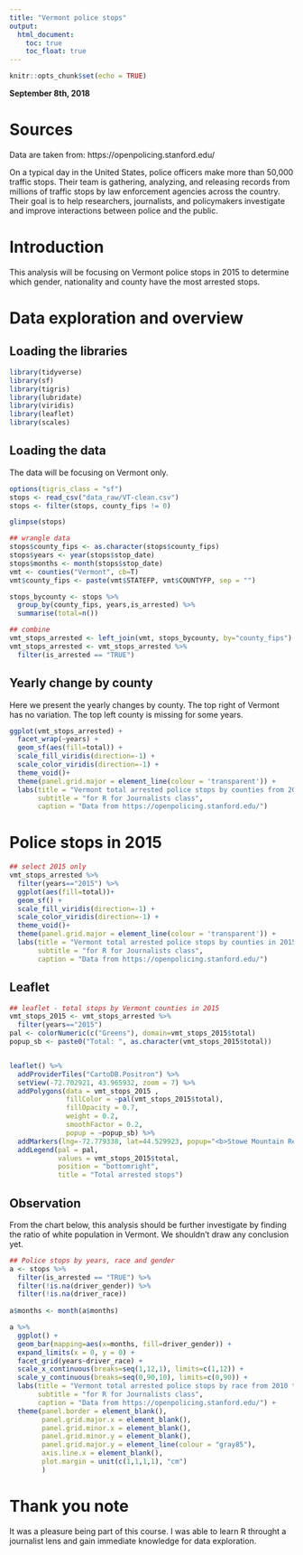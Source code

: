 ---
title: "Vermont police stops"
output:
  html_document:
    toc: true
    toc_float: true
---

```{r setup, include=FALSE}
knitr::opts_chunk$set(echo = TRUE)
```

**September 8th, 2018**

# Sources
Data are taken from: https://openpolicing.stanford.edu/

On a typical day in the United States, police officers make more than 50,000 traffic stops. Their team is gathering, analyzing, and releasing records from millions of traffic stops by law enforcement agencies across the country. Their goal is to help researchers, journalists, and policymakers investigate and improve interactions between police and the public.

# Introduction

This analysis will be focusing on Vermont police stops in 2015 to determine which gender, nationality and county have the most arrested stops.

# Data exploration and overview

## Loading the libraries

```{r Loading libraries, warning=F, message=F}
library(tidyverse)
library(sf)
library(tigris)
library(lubridate)
library(viridis)
library(leaflet)
library(scales)
```

## Loading the data 

The data will be focusing on Vermont only.
```{r load data, warning=F, message=F}
options(tigris_class = "sf")
stops <- read_csv("data_raw/VT-clean.csv")
stops <- filter(stops, county_fips != 0)
```

```{r glimpse}
glimpse(stops)
```


```{r data wrangling, message=FALSE, warning=FALSE, cache=TRUE}
## wrangle data
stops$county_fips <- as.character(stops$county_fips)
stops$years <- year(stops$stop_date)
stops$months <- month(stops$stop_date)
vmt <- counties("Vermont", cb=T)
vmt$county_fips <- paste(vmt$STATEFP, vmt$COUNTYFP, sep = "")

stops_bycounty <- stops %>%
  group_by(county_fips, years,is_arrested) %>%
  summarise(total=n())

## combine
vmt_stops_arrested <- left_join(vmt, stops_bycounty, by="county_fips")
vmt_stops_arrested <- vmt_stops_arrested %>%
  filter(is_arrested == "TRUE")
```

## Yearly change by county

Here we present the yearly changes by county. The top right of Vermont has no variation. The top left county is missing for some years. 

```{r plot 2010 to 2015}
ggplot(vmt_stops_arrested) + 
  facet_wrap(~years) +
  geom_sf(aes(fill=total)) +
  scale_fill_viridis(direction=-1) +
  scale_color_viridis(direction=-1) +
  theme_void()+
  theme(panel.grid.major = element_line(colour = 'transparent')) +
  labs(title = "Vermont total arrested police stops by counties from 2010 to 2015",
       subtitle = "for R for Journalists class",
       caption = "Data from https://openpolicing.stanford.edu/") 
```

# Police stops in 2015

```{r plot 2015}
## select 2015 only
vmt_stops_arrested %>%
  filter(years=="2015") %>%
  ggplot(aes(fill=total))+
  geom_sf() +
  scale_fill_viridis(direction=-1) +
  scale_color_viridis(direction=-1) +
  theme_void()+
  theme(panel.grid.major = element_line(colour = 'transparent')) +
  labs(title = "Vermont total arrested police stops by counties in 2015",
       subtitle = "for R for Journalists class",
       caption = "Data from https://openpolicing.stanford.edu/") 
```

## Leaflet
```{r add leaflet and stowe resort}
## leaflet - total stops by Vermont counties in 2015
vmt_stops_2015 <- vmt_stops_arrested %>%
  filter(years=="2015")
pal <- colorNumeric(c("Greens"), domain=vmt_stops_2015$total)
popup_sb <- paste0("Total: ", as.character(vmt_stops_2015$total))


leaflet() %>%
  addProviderTiles("CartoDB.Positron") %>%
  setView(-72.702921, 43.965932, zoom = 7) %>% 
  addPolygons(data = vmt_stops_2015 , 
              fillColor = ~pal(vmt_stops_2015$total), 
              fillOpacity = 0.7, 
              weight = 0.2, 
              smoothFactor = 0.2, 
              popup = ~popup_sb) %>%
  addMarkers(lng=-72.779338, lat=44.529923, popup="<b>Stowe Mountain Resort</b>") %>%
  addLegend(pal = pal, 
            values = vmt_stops_2015$total, 
            position = "bottomright", 
            title = "Total arrested stops")

```

## Observation
From the chart below, this analysis should be further investigate by finding the ratio of white population in Vermont. We shouldn't draw any conclusion yet.

```{r facet wrap by multiple variables, warning=F, message=F, fig.width=13, fig.height=13}
## Police stops by years, race and gender
a <- stops %>% 
  filter(is_arrested == "TRUE") %>%
  filter(!is.na(driver_gender)) %>%
  filter(!is.na(driver_race))
  
a$months <- month(a$months)

a %>%
  ggplot() +
  geom_bar(mapping=aes(x=months, fill=driver_gender)) + 
  expand_limits(x = 0, y = 0) +
  facet_grid(years~driver_race) +
  scale_x_continuous(breaks=seq(1,12,1), limits=c(1,12)) + 
  scale_y_continuous(breaks=seq(0,90,10), limits=c(0,90)) + 
  labs(title = "Vermont total arrested police stops by race from 2010 to 2015",
       subtitle = "for R for Journalists class",
       caption = "Data from https://openpolicing.stanford.edu/") +
  theme(panel.border = element_blank(), 
        panel.grid.major.x = element_blank(),
        panel.grid.minor.x = element_blank(),
        panel.grid.minor.y = element_blank(),
        panel.grid.major.y = element_line(colour = "gray85"),
        axis.line.x = element_blank(),
        plot.margin = unit(c(1,1,1,1), "cm")
        )
```

# Thank you note

It was a pleasure being part of this course. I was able to learn R throught a journalist lens and gain immediate knowledge for data exploration. 
